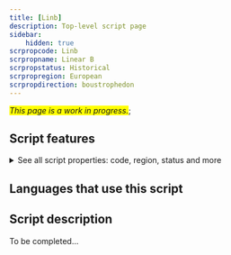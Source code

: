 ```yaml
---
title: [Linb]
description: Top-level script page
sidebar:
    hidden: true
scrpropcode: Linb
scrpropname: Linear B
scrpropstatus: Historical
scrpropregion: European
scrpropdirection: boustrophedon
---
```


<span style='background-color:yellow'>_This page is a work in progress._</span>;


## Script features

<details>
<summary> See all script properties: code, region, status and more</summary>
<ScriptInfo />
</details>

## Languages that use this script

<WsList script='Linb' wsMax='5' />

## Script description

To be completed...

